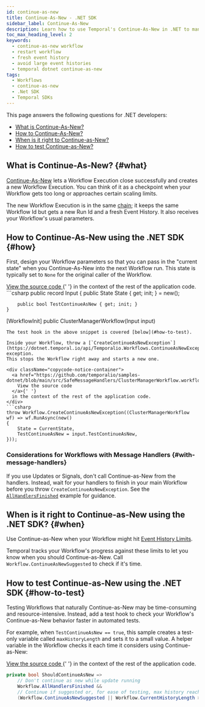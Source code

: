 ```yaml
---
id: continue-as-new
title: Continue-As-New - .NET SDK
sidebar_label: Continue-As-New
description: Learn how to use Temporal's Continue-As-New in .NET to manage large Event Histories by atomically creating new Workflow Executions with the same Workflow Id and fresh parameters.
toc_max_heading_level: 2
keywords:
  - continue-as-new workflow
  - restart workflow
  - fresh event history
  - avoid large event histories
  - temporal dotnet continue-as-new
tags:
  - Workflows
  - continue-as-new
  - .Net SDK
  - Temporal SDKs
---
```


This page answers the following questions for .NET developers:

- [What is Continue-As-New?](#what)
- [How to Continue-As-New?](#how)
- [When is it right to Continue-as-New?](#when)
- [How to test Continue-as-New?](#how-to-test)

## What is Continue-As-New? {#what}

[Continue-As-New](/workflow-execution/continue-as-new) lets a Workflow Execution close successfully and creates a new Workflow Execution.
You can think of it as a checkpoint when your Workflow gets too long or approaches certain scaling limits.

The new Workflow Execution is in the same [chain](/workflow-execution#workflow-execution-chain); it keeps the same Workflow Id but gets a new Run Id and a fresh Event History.
It also receives your Workflow's usual parameters.

## How to Continue-As-New using the .NET SDK {#how}

First, design your Workflow parameters so that you can pass in the "current state" when you Continue-As-New into the next Workflow run.
This state is typically set to `None` for the original caller of the Workflow.

<div className="copycode-notice-container">
  <a href="https://github.com/temporalio/samples-dotnet/blob/main/src/SafeMessageHandlers/ClusterManagerWorkflow.workflow.cs">
    View the source code
  </a>{' '}
  in the context of the rest of the application code.
</div>
```csharp
public record Input
    {
        public State State { get; init; } = new();

        public bool TestContinueAsNew { get; init; }
    }

[WorkflowInit]
public ClusterManagerWorkflow(Input input)

````
The test hook in the above snippet is covered [below](#how-to-test).

Inside your Workflow, throw a [`CreateContinueAsNewException`](https://dotnet.temporal.io/api/Temporalio.Workflows.ContinueAsNewException.html) exception.
This stops the Workflow right away and starts a new one.

<div className="copycode-notice-container">
  <a href="https://github.com/temporalio/samples-dotnet/blob/main/src/SafeMessageHandlers/ClusterManagerWorkflow.workflow.cs">
    View the source code
  </a>{' '}
  in the context of the rest of the application code.
</div>
```csharp
throw Workflow.CreateContinueAsNewException((ClusterManagerWorkflow wf) => wf.RunAsync(new()
{
    State = CurrentState,
    TestContinueAsNew = input.TestContinueAsNew,
}));
````

### Considerations for Workflows with Message Handlers {#with-message-handlers}

If you use Updates or Signals, don't call Continue-as-New from the handlers.
Instead, wait for your handlers to finish in your main Workflow before you throw `CreateContinueAsNewException`.
See the [`AllHandlersFinished`](message-passing#wait-for-message-handlers) example for guidance.

## When is it right to Continue-as-New using the .NET SDK? {#when}

Use Continue-as-New when your Workflow might hit [Event History Limits](/workflow-execution/event#event-history).

Temporal tracks your Workflow's progress against these limits to let you know when you should Continue-as-New.
Call `Workflow.ContinueAsNewSuggested` to check if it's time.

## How to test Continue-as-New using the .NET SDK {#how-to-test}

Testing Workflows that naturally Continue-as-New may be time-consuming and resource-intensive.
Instead, add a test hook to check your Workflow's Continue-as-New behavior faster in automated tests.

For example, when `TestContinueAsNew == true`, this sample creates a test-only variable called `maxHistoryLength` and sets it to a small value.
A helper variable in the Workflow checks it each time it considers using Continue-as-New:

<div className="copycode-notice-container">
  <a href="https://github.com/temporalio/samples-dotnet/blob/main/src/SafeMessageHandlers/ClusterManagerWorkflow.workflow.cs">
    View the source code
  </a>{' '}
  in the context of the rest of the application code.
</div>

```csharp
private bool ShouldContinueAsNew =>
    // Don't continue as new while update running
    Workflow.AllHandlersFinished &&
    // Continue if suggested or, for ease of testing, max history reached
    (Workflow.ContinueAsNewSuggested || Workflow.CurrentHistoryLength > maxHistoryLength);
```
